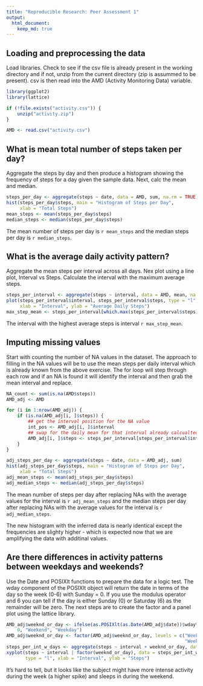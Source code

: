 ```yaml
---
title: "Reproducible Research: Peer Assessment 1"
output: 
  html_document:
    keep_md: true
---
```



## Loading and preprocessing the data

Load libraries.  Check to see if the csv file is already present in the working 
directory and if not, unzip from the current directory (zip is assummed to be 
present).  csv is then read into the AMD (Activity Monitoring Data) variable.

```r

library(ggplot2)
library(lattice)

if (!file.exists("activity.csv")) {
    unzip("activity.zip")
}

AMD <- read.csv("activity.csv")

```


## What is mean total number of steps taken per day?

Aggregate the steps by day and then produce a histogram showing the frequency
of steps for a day given the sample data.  Next, calc the mean and median.

```r

steps_per_day <- aggregate(steps ~ date, data = AMD, sum, na.rm = TRUE)
hist(steps_per_day$steps, main = "Histogram of Steps per Day", 
     xlab = "Total Steps")
mean_steps <- mean(steps_per_day$steps)
median_steps <- median(steps_per_day$steps)

```    

The mean number of steps per day is `r mean_steps` and the median steps per day 
is `r median_steps`.

## What is the average daily activity pattern?

Aggregate the mean steps per interval across all days.  Nex plot using a line 
plot, Interval vs Steps.  Calculate the interval with the maximum average steps.

```r

steps_per_interval <- aggregate(steps ~ interval, data = AMD, mean, na.rm = TRUE)
plot(steps_per_interval$interval, steps_per_interval$steps, type = "l", 
     xlab = "Interval", ylab = "Average Daily Steps")
max_step_mean <- steps_per_interval[which.max(steps_per_interval$steps), ]$interval

```

The interval with the highest average steps is interval `r max_step_mean`.

## Imputing missing values

Start with counting the number of NA values in the dataset.  The approach to 
filling in the NA values will be to use the mean steps per daily interval which 
is already known from the above exercise.  The for loop will step through each 
row and if an NA is found it will identify the interval and then grab the mean 
interval and replace.

```r

NA_count <- sum(is.na(AMD$steps))
AMD_adj <- AMD

for (i in 1:nrow(AMD_adj)) {
    if (is.na(AMD_adj[i, ]$steps)) {
        ## get the interval position for the NA value
        int_pos <- AMD_adj[i, ]$interval
        ## swap for the daily mean for that interval already calcualted above
        AMD_adj[i, ]$steps <- steps_per_interval[steps_per_interval$interval == int_pos, ]$steps
    }
}

adj_steps_per_day <- aggregate(steps ~ date, data = AMD_adj, sum)
hist(adj_steps_per_day$steps, main = "Histogram of Steps per Day", 
     xlab = "Total Steps")
adj_mean_steps <- mean(adj_steps_per_day$steps)
adj_median_steps <- median(adj_steps_per_day$steps)

```    

The mean number of steps per day after replacing NAs with the average values for 
the interval is `r adj_mean_steps` and the median steps per day after replacing 
NAs with the average values for the interval is `r adj_median_steps`.

The new histogram with the inferred data is nearly identical except the frequencies 
are slighty higher - which is expected now that we are amplifying the data with 
additinal values.

## Are there differences in activity patterns between weekdays and weekends?

Use the Date and POSIXlt functions to prepare the data for a logic test.  The wday 
component of the POSIXlt object will return the date in terms of the day so the 
week (0-6) with Sunday = 0.  If you use the modulus operator and 6 you can tell 
if the day is either Sunday (0) or Saturday (6) as the remainder will be zero. 
The next steps are to create the factor and a panel plot using the lattice 
library.

```r

AMD_adj$weeknd_or_day <- ifelse(as.POSIXlt(as.Date(AMD_adj$date))$wday%%6 == 
    0, "Weekend", "Weekday")
AMD_adj$weeknd_or_day <- factor(AMD_adj$weeknd_or_day, levels = c("Weekday", 
                                                                  "Weekend"))
steps_per_int_w_days <- aggregate(steps ~ interval + weeknd_or_day, data = AMD_adj, mean)
xyplot(steps ~ interval | factor(weeknd_or_day), data = steps_per_int_w_days, 
       type = "l", xlab = "Interval", ylab = "Steps")

```

It's hard to tell, but it looks like the subject might have more intense activity 
during the week (a higher spike) and sleeps in during the weekend.